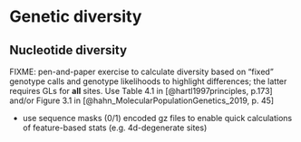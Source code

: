 # Genetic diversity {#sec-ex-genetic-diversity}

## Nucleotide diversity {#sec-ex-nucleotide-diversity}

::: {.callout-warning}

FIXME: pen-and-paper exercise to calculate diversity based on "fixed"
genotype calls and genotype likelihoods to highlight differences; the
latter requires GLs for **all** sites. Use Table 4.1 in
[@hartl1997principles, p.173] and/or Figure 3.1 in
[@hahn_MolecularPopulationGenetics_2019, p. 45]

:::

::: {.callout-note}

- use sequence masks (0/1) encoded gz files to enable quick
  calculations of feature-based stats (e.g. 4d-degenerate sites)

:::
